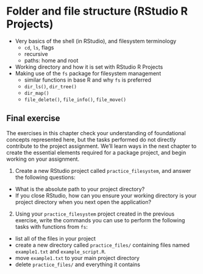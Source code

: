 # Folder and file structure (RStudio R Projects)

- Very basics of the shell (in RStudio),
and filesystem terminology
  - `cd`, `ls`, flags
  - recursive
  - paths: home and root
- Working directory and how it is set with RStudio R Projects
- Making use of the `fs` package for filesystem management
  - similar functions in base R and why `fs` is preferred
  - `dir_ls()`, `dir_tree()`
  - `dir_map()`
  - `file_delete()`, `file_info()`, `file_move()`


## Final exercise

<!-- NOTE: Preferably something linked to working towards completing the project assignments, maybe to be used as a milestone? -->

The exercises in this chapter check your understanding of foundational concepts represented here,
but the tasks performed do not directly contribute to the project assignment.
We'll learn ways in the next chapter to create the essential elements required for a package project,
and begin working on your assignment.

1. Create a new RStudio project called `practice_filesystem`,
and answer the following questions:
  - What is the absolute path to your project directory?
  - If you close RStudio, how can you ensure your working directory is your project directory when you next open the application?

2. Using your `practice_filesystem` project created in the previous exercise,
write the commands you can use to perform the following tasks with functions from `fs`:
  - list all of the files in your project
  - create a new directory called `practice_files/` containing files named `example1.txt` and `example_script.R`.
  - move `example1.txt` to your main project directory
  - delete `practice_files/` and everything it contains
